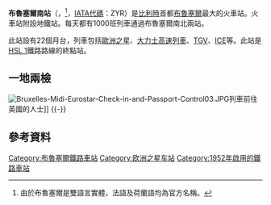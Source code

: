 {{Infobox station 
| name          = 布魯塞爾南站<br />Brussels-South
| type          = [[File:SNCB_logo.svg|32px]]
| style         = 比利時鐵路
| image         = 20110730 brussels12.jpg
| image_size    = 
| image_caption = 大門
| address       = 
| coordinates   ={{coord|50.835161|4.335222|type:railwaystation_region:BE|display=inline,title|}}
| line          =[[南北連接線|0]]、[[比利時50A鐵路|50A]]、[[比利時96號鐵路|96]]、[[比利時124號鐵路|124]]
| other         = 
| structure     = 
| platform      =22
| depth         = 
| levels        = 
| tracks        = 
| parking       = 
| bicycle       = 
| baggage_check = 
| opened        =1952年
| closed        = 
| rebuilt       = 
| electrified   = 
| ADA           = 
| code          =FBMZ
| owned         = [[比利時國鐵|比利時國鐵]] 
| zone          = 
| smartcardname =
| smartcardstatus =
| former        = 
| passengers    = 
| pass_year     = 
| pass_percent  = 
| pass_system   = 
| mpassengers   = 
| services      = 
| map_locator   = 
}}
'''布魯塞爾南站'''（{{lang-nl|Station Brussel-Zuid}}，{{lang-fr|Gare de Bruxelles-Midi}}<ref>由於布魯塞爾是雙語言實體，法語及荷蘭語均為官方名稱。</ref>，[[IATA機場代碼|IATA代碼]]：ZYR）是[[比利時|比利時]]首都[[布魯塞爾|布魯塞爾]]最大的火車站。火車站附設地鐵站。每天都有1000班列車通過布魯塞爾南北兩站。

此站設有22個月台，列車包括[[歐洲之星|歐洲之星]]、[[大力士高速列車|大力士高速列車]]、[[法國高速列車|TGV]]、[[城際特快列車|ICE]]等。此站是[[HSL_1|HSL 1]]鐵路路線的終點站。

==一地兩檢==
[[File:Bruxelles-Midi-Eurostar-Check-in-and-Passport-Control03.JPG|thumb]]列車前往英國的人士]]
{{-}}

==參考資料==
{{Reflist|2}}

{{歐洲之星}}
[[Category:布魯塞爾鐵路車站|Category:布魯塞爾鐵路車站]]
[[Category:欧洲之星车站|Category:欧洲之星车站]]
[[Category:1952年啟用的鐵路車站|Category:1952年啟用的鐵路車站]]